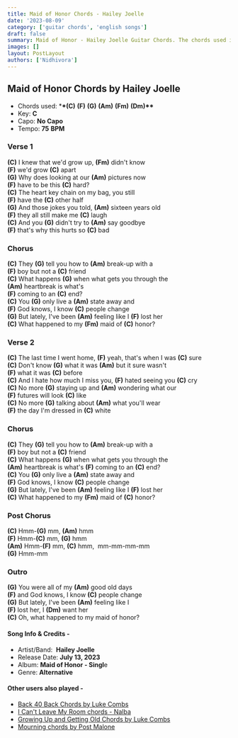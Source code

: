 ```yaml
---
title: Maid of Honor Chords - Hailey Joelle
date: '2023-08-09'
category: ['guitar chords', 'english songs']
draft: false
summary: Maid of Honor - Hailey Joelle Guitar Chords. The chords used in this song are (C) (F) (G) (Am) (Fm) (Dm). The key of this song is C major.
images: []
layout: PostLayout
authors: ['Nidhivora']
---
```


## Maid of Honor Chords by Hailey Joelle

- Chords used: \***\*(C)** **(F)** **(G)** **(Am)** **(Fm)** **(Dm)\*\***
- Key: **C**
- Capo: **No Capo**
- Tempo: **75** **BPM**

### Verse 1

**(C)** I knew that we'd grow up, **(Fm)** didn't know\
**(F)** we'd grow **(C)** apart\
**(G)** Why does looking at our **(Am)** pictures now\
**(F)** have to be this **(C)** hard?\
**(C)** The heart key chain on my bag, you still\
**(F)** have the **(C)** other half\
**(G)** And those jokes you told, **(Am)** sixteen years old\
**(F)** they all still make me **(C)** laugh\
**(C)** And you **(G)** didn't try to **(Am)** say goodbye\
**(F)** that's why this hurts so **(C)** bad

### Chorus

**(C)** They **(G)** tell you how to **(Am)** break-up with a\
**(F)** boy but not a **(C)** friend\
**(C)** What happens **(G)** when what gets you through the\
**(Am)** heartbreak is what's\
**(F)** coming to an **(C)** end?\
**(C)** You **(G)** only live a **(Am)** state away and\
**(F)** God knows, I know **(C)** people change\
**(G)** But lately, I've been **(Am)** feeling like I **(F)** lost her\
**(C)** What happened to my **(Fm)** maid of **(C)** honor?

### Verse 2

**(C)** Thе last time I went home, **(F)** yеah, that's when I was **(C)** sure\
**(C)** Don't know **(G)** what it was **(Am)** but it sure wasn't\
**(F)** what it was **(C)** before\
**(C)** And I hate how much I miss you, **(F)** hated seeing you **(C)** cry\
**(C)** No more **(G)** staying up and **(Am)** wondering what our\
**(F)** futures will look **(C)** like\
**(C)** No more **(G)** talking about **(Am)** what you'll wear\
**(F)** the day I'm dressed in **(C)** white

### Chorus

**(C)** They **(G)** tell you how to **(Am)** break-up with a\
**(F)** boy but not a **(C)** friend\
**(C)** What happens **(G)** when what gets you through the\
**(Am)** heartbreak is what's **(F)** coming to an **(C)** end?\
**(C)** You **(G)** only live a **(Am)** state away and\
**(F)** God knows, I know **(C)** people change\
**(G)** But lately, I've been **(Am)** feeling like I **(F)** lost her\
**(C)** What happened to my **(Fm)** maid of **(C)** honor?

### Post Chorus

**(C)** Hmm-**(G)** mm, **(Am)** hmm\
**(F)** Hmm-**(C)** mm, **(G)** hmm\
**(Am)** Hmm-**(F)** mm, **(C)** hmm,  mm-mm-mm-mm\
**(G)** Hmm-mm

### Outro

**(G)** You were all of my **(Am)** good old days\
**(F)** and God knows, I know **(C)** people change\
**(G)** But lately, I've been **(Am)** feeling like I\
**(F)** lost her, I **(Dm)** want her\
**(C)** Oh, what happened to my maid of honor?

#### Song Info & Credits -

- Artist/Band:  **Hailey Joelle**
- Release Date: **July 13, 2023**
- Album: **Maid of Honor - Singl**e
- Genre: **Alternative**

#### Other users also played -

- [Back 40 Back Chords by Luke Combs](https://www.chordsco.com/chords/back-40-back-chords-by-luke-combs)
- [I Can't Leave My Room chords - ​Nalba](https://www.chordsco.com/chords/i-cant-leave-my-room-chords-nalba)
- [Growing Up and Getting Old Chords by Luke Combs](https://www.chordsco.com/chords/growing-up-and-getting-old-chords-by-luke-combs)
- [Mourning chords by Post Malone](https://www.chordsco.com/chords/mourning-chords-by-post-malone)
